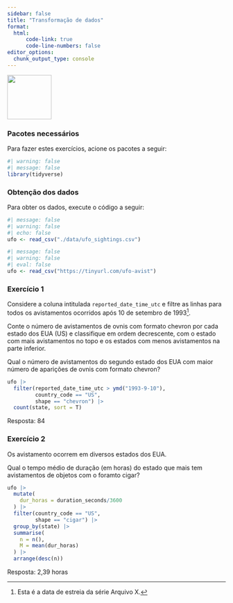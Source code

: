 ```yaml
---
sidebar: false
title: "Transformação de dados"
format: 
  html:
      code-link: true
      code-line-numbers: false
editor_options: 
  chunk_output_type: console
---
```


![](images/dplyr.png){width="102"}

### Pacotes necessários

Para fazer estes exercícios, acione os pacotes a seguir:

```r
#| warning: false
#| message: false
library(tidyverse)
```

### Obtenção dos dados

Para obter os dados, execute o código a seguir:

```r
#| message: false
#| warning: false
#| echo: false
ufo <- read_csv("./data/ufo_sightings.csv")
```

```r
#| message: false
#| warning: false
#| eval: false
ufo <- read_csv("https://tinyurl.com/ufo-avist")
```

### Exercício 1

Considere a coluna intitulada `reported_date_time_utc` e filtre as linhas para todos os avistamentos ocorridos após 10 de setembro de 1993[^1].

[^1]: Esta é a data de estreia da série Arquivo X.

Conte o número de avistamentos de ovnis com formato chevron por cada estado dos EUA (US) e classifique em ordem decrescente, com o estado com mais avistamentos no topo e os estados com menos avistamentos na parte inferior.

Qual o número de avistamentos do segundo estado dos EUA com maior número de aparições de ovnis com formato chevron?

```r
ufo |> 
  filter(reported_date_time_utc > ymd("1993-9-10"),
         country_code == "US",
         shape == "chevron") |> 
  count(state, sort = T)
```

Resposta: 84

### Exercício 2

Os avistamento ocorrem em diversos estados dos EUA.

Qual o tempo médio de duração (em horas) do estado que mais tem avistamentos de objetos com o foramto cigar?

```r
ufo |> 
  mutate(
    dur_horas = duration_seconds/3600
  ) |>
  filter(country_code == "US",
         shape == "cigar") |>
  group_by(state) |> 
  summarise(
    n = n(),
    M = mean(dur_horas)
  ) |> 
  arrange(desc(n))
```

Resposta: 2,39 horas
